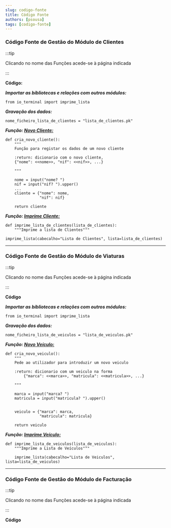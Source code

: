 ```yaml
---
slug: codigo-fonte
title: Código Fonte
authors: [psousa]
tags: [codigo-fonte]
---
```


### Código Fonte de Gestão do Módulo de Clientes

:::tip

Clicando no nome das Funções acede-se à página indicada

:::

**Código:**

***Importar as bibliotecas e relações com outros módulos:***
```
from io_terminal import imprime_lista
```
***Gravação dos dados:***
```
nome_ficheiro_lista_de_clientes = "lista_de_clientes.pk"
```
***Função: [Novo Cliente:](/docs/clientes/clientes_novo)***
```
def cria_novo_cliente():
    """
    Função para registar os dados de um novo cliente

    :return: dicionario com o novo cliente, 
    {"nome": <<nome>>, "nif": <<nif>>, ...}

    """
    
    nome = input("nome? ")
    nif = input("nif? ").upper()
    ...
    cliente = {"nome": nome,
               "nif": nif}

    return cliente
```

***Função: [Imprime Cliente:](/docs/clientes/clientes_imprime)***
```
def imprime_lista_de_clientes(lista_de_clientes):
    """Imprime a lista de Clientes"""

imprime_lista(cabecalho="Lista de Clientes", lista=lista_de_clientes)
```
---

### Código Fonte de Gestão do Módulo de Viaturas

:::tip

Clicando no nome das Funções acede-se à página indicada

:::


**Código**

***Importar as bibliotecas e relações com outros módulos:***
```
from io_terminal import imprime_lista
```
***Gravação dos dados:***
```
nome_ficheiro_lista_de_veiculos = "lista_de_veiculos.pk"
```
***Função: [Novo Veículo:](/docs/veiculos/veiculo_novo)***
```
def cria_novo_veiculo():
    """
    Pede ao utilizador para introduzir um novo veiculo

    :return: dicionario com um veiculo na forma
        {"marca": <<marca>>, "matricula": <<matricula>>, ...}

    """

    marca = input("marca? ")
    matricula = input("matricula? ").upper()


    veiculo = {"marca": marca,
               "matricula": matricula}

    return veiculo
```

***Função: [Imprime Veículo:](/docs/veiculos/veiculos_imprime)***
```
def imprime_lista_de_veiculos(lista_de_veiculos):
    """Imprime a Lista de Veículos"""

    imprime_lista(cabecalho="Lista de Veiculos", lista=lista_de_veiculos)
```
---

### Código Fonte de Gestão do Módulo de Facturação

:::tip

Clicando no nome das Funções acede-se à página indicada

:::

**Código**